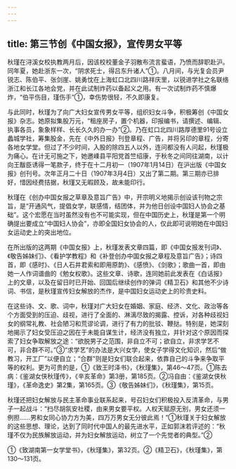 ```yaml
---
---
---
```

title: 第三节创《中国女报》，宣传男女平等
---



秋瑾在浔溪女校执教两月后，因该校校董金子羽散布流言蜚语，乃愤而辞职赴沪。同年夏，她赴浙东一次，“阴求死士，得吕东升诸人”①。八月间，与光复会员尹锐志、陈伯平、张剑崖、姚勇忱在上海虹口北四川路祥庆里，以锐进学社之名联络浙江和长江各地会党，并在此试制炸药以备起义之用。有一次试制炸药不慎爆炸，“伯平伤目，瑾伤手”①，幸伤势很轻，不久即康复。

与此同时，秋瑾为了向广大妇女宣传男女平等，组织妇女斗争，积极筹创《中国女报》杂志。她原拟集股万元，“租座房子，置个机器，印报编书，请撰述、编辑、执事各员，象象样样、长长久久的办一办”②。乃在虹口北四川路厚德里91号设立蠡城学社，筹集股金，先在《中外日报》刊登章程、广告，并将另印的章程，分寄各地女学堂。但过了不少时间，入股的除四五人以外，连问都没有人问起，秋瑾极为痛心。在计无可施之下，她邀嵊县平阳党首竺绍康，于秋冬之间同往湖南，以计向王黻臣诱得一笔款子，终于在十二月初一（1907年1月14日）在沪出版《中国女报》创刊号。次年正月二十日（1907年3月4日）又出了第二期。第三期亦已排好，惜因经费拮据，秋瑾又无暇顾及，故未能印行。

秋瑾在《创办中国女报之草章及意旨广告》中，开宗明义地揭示创设该刊物之宗旨，是“开通风气，提倡女学，联感情，结团体，并为他日创设中国妇人协会之基础”。这个宏愿在当时虽然没有也不可能实现，但在中国历史上，秋瑾是第一个明确提出要成立“中国妇人协会”，亦即全国妇女协会的人，仅此即可说明她在中国妇女运动史上的突出地位。

在所出版的这两期《中国女报》上，秋瑾发表文章四篇，即《中国女报发刊词》、《敬告姊妹们》、《看护学教程》和《补登创办中国女报之章程及意旨广告》；诗四首，即《感时》、《日人石井君索和即用原韵》、《感愤》、《剑歌》；歌曲一首，即由她一人作词谱曲的《勉女权歌》。这些文章、诗歌，连同她前此发表在《白话报》上的文章，以及在留日时已开始、回国后继续创作的弹词《精卫石》和其他不少诗词、书信，是秋瑾宣传妇女解放的杰作，是中国妇女运动史上的珍贵史料。

在这些诗、文、歌、词中，秋瑾对广大妇女在婚姻、家庭、经济、文化、政治等各个方面受到的压迫、歧视，进行了全面的、淋漓尽致的揭露、控诉，对各种歧视妇女的纲常礼教、社会陋习和荒谬论调，进行了有力的批驳、鞭挞。特别是，她深刻地揭示了妇女受压迫之因在于未能自谋生计，经济没有独立，并针对这个原因而探索了妇女争取解放之途：“欲脱男子之范围，非自立不可；欲自立，非求学艺不可，非合群不可。”③“求学艺”的办法是大兴女学，使女子学得文化知识，然后“做教习，开工厂”以便自立；“合群”则是妇女们联合起来，依靠自己的斗争来争取平等的权利。更为可贵的是，①《致王时泽书》，《秋瑾集》，第46～47页。①陈去病：《鉴湖女侠秋瑾传》，《辛亥革命》第3册，第185页。②冯自由：《鉴湖女侠秋瑾》，《革命逸史》第2集，第165页。③《敬告姊妹们》，《秋瑾集》，第15页。

秋瑾还把妇女解放与民主革命事业联系起来，号召妇女们积极投入反清革命，与男子一起战斗：“扫尽胡氛安社稷，由来男女要平权。人权天赋原无别，男女还须一例担……男和女同心协力方为美，四万万男女无分彼此焉！”①秋瑾关于妇女解放的这些思想、理论，达到了同时代中国人的最先进水平，正如郭沫若评述的：“秋瑾不仅为民族解放运动，并为妇女解放运动，树立了一个先觉者的典型。”②

①《致湖南第一女学堂书》，《秋瑾集》，第32页。②《精卫石》，《秋瑾集》，第130～131页。